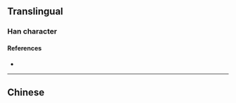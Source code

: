 {{character info/new}}
==Translingual==

===Han character===
{{Han char|rn=94|rad=犬|as=10|sn=13|four=41296|canj=KHMHF|ids=⿰犭原}}

====References====
* {{Han ref|kx=0716.310|dkj=20596|dj=1128.160|hdz=21362.100|uh=7342|ud=29506|bh=DEAB|bd=57003}}

----

==Chinese==
{{zh-see|豲|v}}
